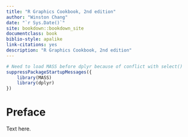 ```yaml
--- 
title: "R Graphics Cookbook, 2nd edition"
author: "Winston Chang"
date: "`r Sys.Date()`"
site: bookdown::bookdown_site
documentclass: book
biblio-style: apalike
link-citations: yes
description: "R Graphics Cookbook, 2nd edition"
---
```


```r
# Need to load MASS before dplyr because of conflict with select()
suppressPackageStartupMessages({
    library(MASS)
    library(dplyr)
})
```
Preface {-}
=======

Text here.
